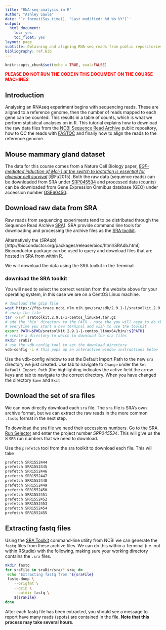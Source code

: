 ```yaml
---
title: "RNA-seq analysis in R"
author: "Ashley Sawle"
date: '`r format(Sys.time(), "Last modified: %d %b %Y")`'
output:
  html_document:
    toc: yes
    toc_float: yes
layout: page
subtitle: Obtaining and aligning RNA-seq reads from public repositories
bibliography: ref.bib
---
```


```r
knitr::opts_chunk$set(echo = TRUE, eval=FALSE)
```

<p style="color:red">**PLEASE DO NOT RUN THE CODE IN THIS DOCUMENT ON THE COURSE MACHINES**</p>

## Introduction

Analysing an RNAseq experiment begins with sequencing reads. These are aligned
to a reference genome, then the number of reads mapped to each gene can be
counted. This results in a table of counts, which is what we perform
statistical analyses on in R. This tutorial explains how to download the raw
data files from the [NCBI Sequence Read
Archive](https://trace.ncbi.nlm.nih.gov/Traces/sra/) public repository, how to
QC the reads with
[FASTQC](http://www.bioinformatics.babraham.ac.uk/projects/fastqc/) and finally
how to align the reads to the reference genome.

## Mouse mammary gland dataset

The data for this course comes from a Nature Cell Biology paper, [*EGF-mediated
induction of Mcl-1 at the switch to lactation is essential for alveolar cell
survival*](http://www.ncbi.nlm.nih.gov/pubmed/25730472) [@Fu2015]. Both the raw
data (sequence reads) can be downloaded from SRA under
[SRP045534](https://trace.ncbi.nlm.nih.gov/Traces/sra/sra.cgi?study=SRP045534) 
and processed data (counts) can be downloaded from Gene Expression Omnibus 
database (GEO) under accession number
[GSE60450](http://www.ncbi.nlm.nih.gov/geo/query/acc.cgi?acc=GSE60450).

## Download raw data from SRA

Raw reads from sequencing experiments tend to be distributed through the
Sequence Read Archive [SRA](https://trace.ncbi.nlm.nih.gov/Traces/sra/)). SRA
provide command line tools for downloading and processing the archive files as
the [SRA
toolkit](https://trace.ncbi.nlm.nih.gov/Traces/sra/sra.cgi?view=software).

Alternatively the 
(*SRAdb*)[http://bioconductor.org/packages/release/bioc/html/SRAdb.html] 
Bioconductor package can be used to query and download files that are hosted in 
SRA from within R. 

We will download the data using the SRA toolkit in the Terminal.

### download the SRA toolkit

You will need to select the correct version from the website above for your
operating system, in this case we are on a CentOS Linux machine.
```bash
# download the gzip file
wget https://ftp-trace.ncbi.nlm.nih.gov/sra/sdk/2.9.1-1/sratoolkit.2.9.1-1-centos_linux64.tar.gz
# unzip the file
tar -xzvf sratoolkit.2.9.1-1-centos_linux64.tar.gz
# add the 'bin' directory to the PATH - note the you will need to do this
# everytime you start a new terminal and wish to use the toolkit
export PATH=$PWD/sratoolkit.2.9.1-1-centos_linux64/bin/:${PATH}
# create a directory to which to download the sra files
mkdir sraDir
# use the vdb-config tool to set the download directory
vdb-config -i # this pops up an interactive window instructions below
```

Use the vdb-config window to set the Default Import Path to the new `sra` 
directory we just created. Use tab to navigate to `Change` under the `Set 
Default Import Path` (the highlighting indicates the active field the arrow keys
and tab to navigate to the correct directory. When you have changed the 
directory `Save` and `Exit`

## Download the set of sra files

We can now directly download each `sra` file. The `sra` file is SRA's own
archive format, but we can extract the raw reads in the more common `.fastq`
format in the next step.

To download the sra file we need their accessions numbers. Go to the 
[SRA Run Selector](https://trace.ncbi.nlm.nih.gov/Traces/study/?go=home) and
enter the project number *SRP045534*. This will give us the 8 `SRR` run numbers
that we need to download.

Use the `prefetch` tool from the sra toolkit to download each file. This will
take 

```bash
prefetch SRR1552444
prefetch SRR1552445
prefetch SRR1552446
prefetch SRR1552447
prefetch SRR1552448
prefetch SRR1552449
prefetch SRR1552450
prefetch SRR1552451
prefetch SRR1552452
prefetch SRR1552453
prefetch SRR1552454
prefetch SRR1552455
```

## Extracting fastq files

Using the [SRA Toolkit](https://www.ncbi.nlm.nih.gov/sra) command-line utility
from NCBI we can generate the `fastq` files from these archive files. We can do
this within a Terminal (i.e. not within RStudio) with the following, making
sure your working directory contains the `.sra` files.

```bash
mkdir fastq
for sraFile in sraDir/sra/*.sra; do
 echo "Extracting fastq from "${sraFile}
 fastq-dump \
    --origfmt \
    --gzip \
    --outdir fastq \
    ${sraFile}
done
```

After each fastq file has been extracted, you should see a message to report
have many reads (spots) are contained in the file. **Note that this process may
take several hours.**
